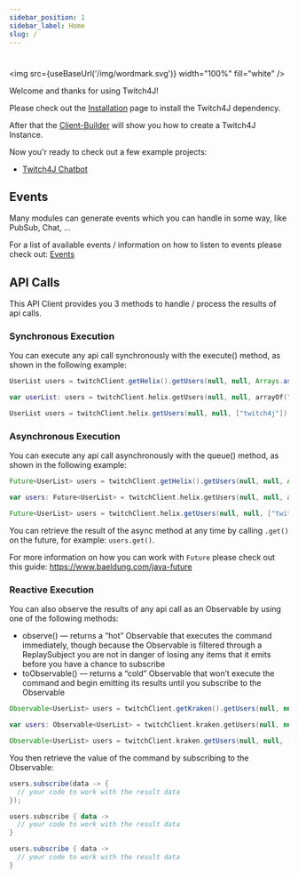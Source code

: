 ```yaml
---
sidebar_position: 1
sidebar_label: Home
slug: /
---
```



# 

<img src={useBaseUrl('/img/wordmark.svg')} width="100%" fill="white" />

Welcome and thanks for using Twitch4J!

Please check out the [Installation](./getting-started/installation) page to install the Twitch4J dependency.

After that the [Client-Builder](./getting-started/client-builder) will show you how to create a Twitch4J Instance.

Now you'r ready to check out a few example projects:

* [Twitch4J Chatbot](https://github.com/twitch4j/twitch4j-chatbot)

## Events

Many modules can generate events which you can handle in some way, like PubSub, Chat, ...

For a list of available events / information on how to listen to events please check out: [Events](../events)

## API Calls

This API Client provides you 3 methods to handle / process the results of api calls.

### Synchronous Execution

You can execute any api call synchronously with the execute() method, as shown in the following example:

<Tabs groupId="code">
<TabItem value="java" label="Java">

```java
UserList users = twitchClient.getHelix().getUsers(null, null, Arrays.asList("twitch4j")).execute();
```

</TabItem>
<TabItem value="kotlin" label="Kotlin">

```kotlin
var userList: users = twitchClient.helix.getUsers(null, null, arrayOf("twitch4j")).execute();
```

</TabItem>
<TabItem value="groovy" label="Groovy">

```groovy
UserList users = twitchClient.helix.getUsers(null, null, ["twitch4j"]).execute();
```

</TabItem>
</Tabs>

### Asynchronous Execution

You can execute any api call asynchronously with the queue() method, as shown in the following example:

<Tabs groupId="code">
<TabItem value="java" label="Java">

```java
Future<UserList> users = twitchClient.getHelix().getUsers(null, null, Arrays.asList("twitch4j")).queue();
```

</TabItem>
<TabItem value="kotlin" label="Kotlin">

```kotlin
var users: Future<UserList> = twitchClient.helix.getUsers(null, null, arrayOf("twitch4j")).queue()
```

</TabItem>
<TabItem value="groovy" label="Groovy">

```groovy
Future<UserList> users = twitchClient.helix.getUsers(null, null, ["twitch4j"]).queue()
```

</TabItem>
</Tabs>

You can retrieve the result of the async method at any time by calling `.get()` on the future, for example: `users.get()`.

For more information on how you can work with `Future` please check out this guide: https://www.baeldung.com/java-future

### Reactive Execution

You can also observe the results of any api call as an Observable by using one of the following methods:

* observe() — returns a “hot” Observable that executes the command immediately, though because the Observable is filtered through a ReplaySubject you are not in danger of losing any items that it emits before you have a chance to subscribe
* toObservable() — returns a “cold” Observable that won’t execute the command and begin emitting its results until you subscribe to the Observable

<Tabs groupId="code">
<TabItem value="java" label="Java">

```java
Observable<UserList> users = twitchClient.getKraken().getUsers(null, null, Arrays.asList("twitch4j")).observe();
```

</TabItem>
<TabItem value="kotlin" label="Kotlin">

```kotlin
var users: Observable<UserList> = twitchClient.kraken.getUsers(null, null, arrayOf("twitch4j")).observe()
```

</TabItem>
<TabItem value="groovy" label="Groovy">

```groovy
Observable<UserList> users = twitchClient.kraken.getUsers(null, null, ["twitch4j"]).observe()
```

</TabItem>
</Tabs>

You then retrieve the value of the command by subscribing to the Observable:

<Tabs groupId="code">
<TabItem value="java" label="Java">

```java
users.subscribe(data -> {
  // your code to work with the result data
});
```

</TabItem>
<TabItem value="kotlin" label="Kotlin">

```kotlin
users.subscribe { data ->
  // your code to work with the result data
}
```

</TabItem>
<TabItem value="groovy" label="Groovy">

```groovy
users.subscribe { data ->
  // your code to work with the result data
}
```

</TabItem>
</Tabs>

